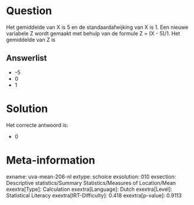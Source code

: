 Question
========

Het gemiddelde van X is 5 en de standaardafwijking van X is 1. Een
nieuwe variabele Z wordt gemaakt met behulp van de formule Z = (X -
5)/1. Het gemiddelde van Z is


Answerlist
----------

* -5
* 0
* 1

Solution
========

Het correcte antwoord is: 

* 0

Meta-information
================
exname: uva-mean-206-nl
extype: schoice
exsolution: 010
exsection: Descriptive statistics/Summary Statistics/Measures of Location/Mean
exextra[Type]: Calculation
exextra[Language]: Dutch
exextra[Level]: Statistical Literacy
exextra[IRT-Difficulty]: 0.418
exextra[p-value]: 0.9113
